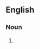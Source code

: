 {{also|throneroom|throne room}}
==English==

===Noun===
{{head|en|noun}}

# {{altform|throne room|lang=en|nodot=1}}